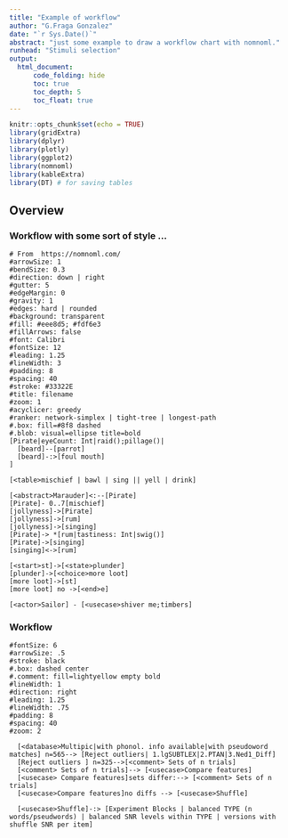 ```yaml
---
title: "Example of workflow"
author: "G.Fraga Gonzalez"
date: "`r Sys.Date()`"
abstract: "just some example to draw a workflow chart with nomnoml." 
runhead: "Stimuli selection"
output: 
  html_document:
      code_folding: hide 
      toc: true
      toc_depth: 5
      toc_float: true
---
```


<!-- To unfold code in specific chunks use Chunk options: class.source = 'fold-show' -->
```r
knitr::opts_chunk$set(echo = TRUE)
library(gridExtra)
library(dplyr)
library(plotly)
library(ggplot2)
library(nomnoml)
library(kableExtra)
library(DT) # for saving tables
```


## Overview {.tabset}

### Workflow with some sort of style ...

```nomnoml
# From  https://nomnoml.com/
#arrowSize: 1
#bendSize: 0.3
#direction: down | right
#gutter: 5
#edgeMargin: 0
#gravity: 1
#edges: hard | rounded
#background: transparent
#fill: #eee8d5; #fdf6e3
#fillArrows: false
#font: Calibri
#fontSize: 12
#leading: 1.25
#lineWidth: 3
#padding: 8
#spacing: 40
#stroke: #33322E
#title: filename
#zoom: 1
#acyclicer: greedy
#ranker: network-simplex | tight-tree | longest-path
#.box: fill=#8f8 dashed
#.blob: visual=ellipse title=bold
[Pirate|eyeCount: Int|raid();pillage()|
  [beard]--[parrot]
  [beard]-:>[foul mouth]
]

[<table>mischief | bawl | sing || yell | drink]

[<abstract>Marauder]<:--[Pirate]
[Pirate]- 0..7[mischief]
[jollyness]->[Pirate]
[jollyness]->[rum]
[jollyness]->[singing]
[Pirate]-> *[rum|tastiness: Int|swig()]
[Pirate]->[singing]
[singing]<->[rum]

[<start>st]->[<state>plunder]
[plunder]->[<choice>more loot]
[more loot]->[st]
[more loot] no ->[<end>e]

[<actor>Sailor] - [<usecase>shiver me;timbers]

```







### Workflow

```nomnoml
#fontSize: 6
#arrowSize: .5
#stroke: black
#.box: dashed center
#.comment: fill=lightyellow empty bold
#lineWidth: 1
#direction: right
#leading: 1.25
#lineWidth: .75
#padding: 8
#spacing: 40
#zoom: 2
  
  [<database>Multipic|with phonol. info available|with pseudoword matches] n=565--> [Reject outliers| 1.lgSUBTLEX|2.PTAN|3.Ned1_Diff]
  [Reject outliers ] n=325-->[<comment> Sets of n trials] 
  [<comment> Sets of n trials]--> [<usecase>Compare features]
  [<usecase> Compare features]sets differ:--> [<comment> Sets of n trials]
  [<usecase>Compare features]no diffs --> [<usecase>Shuffle]
  
  [<usecase>Shuffle]-:> [Experiment Blocks | balanced TYPE (n words/pseudwords) | balanced SNR levels within TYPE | versions with shuffle SNR per item]

  

```
 
